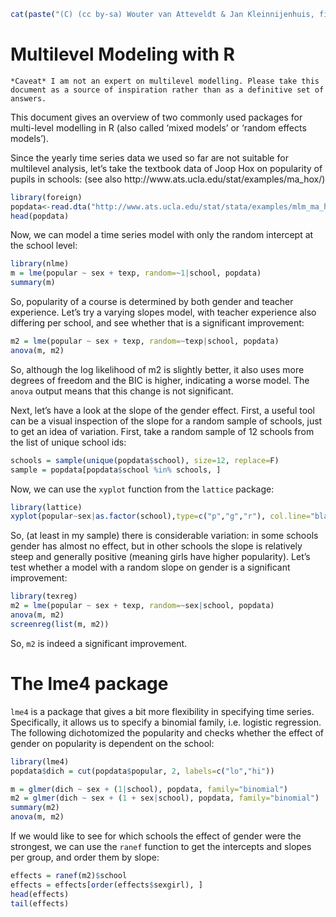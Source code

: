 ```r
cat(paste("(C) (cc by-sa) Wouter van Atteveldt & Jan Kleinnijenhuis, file generated", format(Sys.Date(), format="%B %d %Y")))
```


Multilevel Modeling with R
====

```
*Caveat* I am not an expert on multilevel modelling. Please take this document as a source of inspiration rather than as a definitive set of answers.
```

This document gives an overview of two commonly used packages for multi-level modelling in R (also called 'mixed models' or 'random effects models'). 

Since the yearly time series data we used so far are not suitable for multilevel analysis, 
let's take the textbook data of Joop Hox on popularity of pupils in schools:
(see also http://www.ats.ucla.edu/stat/examples/ma_hox/)

```r
library(foreign)
popdata<-read.dta("http://www.ats.ucla.edu/stat/stata/examples/mlm_ma_hox/popular.dta")
head(popdata)
```

Now, we can model a time series model with only the random intercept at the school level:


```r
library(nlme)
m = lme(popular ~ sex + texp, random=~1|school, popdata)
summary(m)
```

So, popularity of a course is determined by both gender and teacher experience. 
Let's try a varying slopes model, with teacher experience also differing per school,
and see whether that is a significant improvement:

```r
m2 = lme(popular ~ sex + texp, random=~texp|school, popdata)
anova(m, m2)
```

So, although the log likelihood of m2 is slightly better, it also uses more degrees of freedom and the BIC is higher, 
indicating a worse model. The `anova` output means that this change is not significant. 

Next, let's have a look at the slope of the  gender effect.
First, a useful tool can be a visual inspection of the slope for a random sample of schools, just to get an idea of variation.
First, take a random sample of 12 schools from the list of unique school ids:


```r
schools = sample(unique(popdata$school), size=12, replace=F)
sample = popdata[popdata$school %in% schools, ]
```

Now, we can use the `xyplot` function from the `lattice` package:

```r
library(lattice)
xyplot(popular~sex|as.factor(school),type=c("p","g","r"), col.line="black", data=sample)
```

So, (at least in my sample) there is considerable variation: in some schools gender has almost no effect,
but in other schools the slope is relatively steep and generally positive (meaning girls have higher popularity).
Let's test whether a model with a random slope on gender is a significant improvement:

```r
library(texreg)
m2 = lme(popular ~ sex + texp, random=~sex|school, popdata)
anova(m, m2)
screenreg(list(m, m2))
```

So, `m2` is indeed a significant improvement. 

The lme4 package
====

`lme4` is a package that gives a bit more flexibility in specifying time series.
Specifically, it allows us to specify a binomial family, i.e. logistic regression.
The following dichotomized the popularity and checks whether the effect of gender on popularity is dependent on the school:

```r
library(lme4)
popdata$dich = cut(popdata$popular, 2, labels=c("lo","hi"))

m = glmer(dich ~ sex + (1|school), popdata, family="binomial")
m2 = glmer(dich ~ sex + (1 + sex|school), popdata, family="binomial")
summary(m2)
anova(m, m2)
```

If we would like to see for which schools the effect of gender were the strongest, 
we can use the `ranef` function to get the intercepts and slopes per group, and order them by slope:

```r
effects = ranef(m2)$school
effects = effects[order(effects$sexgirl), ]
head(effects)
tail(effects)
```

